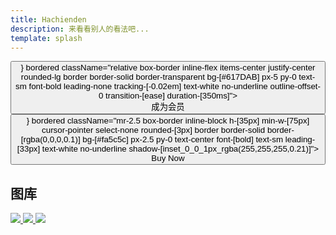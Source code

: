```yaml
---
title: Hachienden
description: 来看看别人的看法吧...
template: splash
---
```





<Message
client:visible
className="border-primary w-full justify-content-start"
severity="warn"
content="这个游戏包含敏感内容，或者不适合在工作时访问。"
/>

<div class="my-2 flex gap-2">

<Link client:visible color="foreground" href="https://www.patreon.com/tsukumon" target="_blank">
<Button client:visible aria-disabled="false" type="button" startContent={<PhPatreonLogoDuotone client:visible/>} bordered className="relative box-border inline-flex items-center justify-center rounded-lg border border-solid border-transparent bg-[#617DAB] px-5 py-0 text-sm font-bold leading-none tracking-[-0.02em] text-white no-underline outline-offset-0 transition-[ease] duration-[350ms]">
  <div class="visible mx-0 my-auto flex itemts-cener justify-center gap-x-1 p-0"><div class="mx-0 my-2.5 flex h-full flex-col items-center justify-center whitespace-nowrap p-0">成为会员</div></div>
</Button>
</Link>

<Link client:visible color="foreground" href="https://tsukumon.itch.io/hachienden/purchase" target="_blank">
<Button client:visible aria-disabled="false" type="button" startContent={<PhPatreonLogoDuotone client:visible/>} bordered className="mr-2.5 box-border inline-block h-[35px] min-w-[75px] cursor-pointer select-none rounded-[3px] border border-solid border-[rgba(0,0,0,0.1)] bg-[#fa5c5c] px-2.5 py-0 text-center font-[bold] text-sm leading-[33px] text-white no-underline shadow-[inset_0_0_1px_rgba(255,255,255,0.21)]">
  Buy Now
</Button>
</Link>

</div>

## 图库

 <div class="grid grid-cols-3 gap-4 max-w-xl mx-auto p-10">
        <a data-fancybox="gallery" href="https://lipsum.app/id/46/1600x1200">
          <img class="rounded" src="https://lipsum.app/id/46/200x150" />
        </a>
        <a data-fancybox="gallery" href="https://lipsum.app/id/47/1600x1200">
          <img class="rounded" src="https://lipsum.app/id/47/200x150" />
        </a>
        <a data-fancybox="gallery" href="https://lipsum.app/id/51/1600x1200">
          <img class="rounded" src="https://lipsum.app/id/51/200x150" />
        </a>
      </div>
    <script type="module" src="../src/js/index.js"></script>


